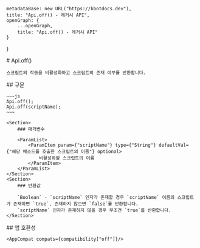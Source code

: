
    metadataBase: new URL("https://kbotdocs.dev"),
    title: "Api.off() - 레거시 API",
    openGraph: {
        ...openGraph,
        title: "Api.off() - 레거시 API"
    }
}

<Section>
    # Api.off()

    스크립트의 작동을 비활성화하고 스크립트의 존재 여부를 반환합니다.
</Section>
<Section>
    ## 구문

    ~~~js
    Api.off();
    Api.off(scriptName);
    ~~~

    <Section>
        ### 매개변수

        <ParamList>
            <ParamItem param={"scriptName"} type={"String"} defaultVal={"해당 메소드를 호출한 스크립트의 이름"} optional>
                비활성화할 스크립트의 이름
            </ParamItem>
        </ParamList>
    </Section>
    <Section>
        ### 반환값

        `Boolean` - `scriptName` 인자가 존재할 경우 `scriptName` 이름의 스크립트가 존재하면 `true`, 존재하지 않으면 `false`를 반환합니다.
        `scriptName` 인자가 존재하지 않을 경우 무조건 `true`를 반환합니다.
    </Section>
</Section>
<Section>
    ## 앱 호환성

    <AppCompat compats={compatibility["off"]}/>
</Section>